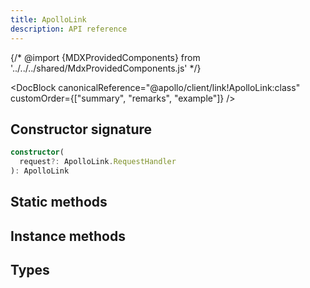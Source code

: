 ```yaml
---
title: ApolloLink
description: API reference
---
```


{/* @import {MDXProvidedComponents} from '../../../shared/MdxProvidedComponents.js' */}

<DocBlock
  canonicalReference="@apollo/client/link!ApolloLink:class"
  customOrder={["summary", "remarks", "example"]}
/>

## Constructor signature

```ts
constructor(
  request?: ApolloLink.RequestHandler
): ApolloLink
```

## Static methods

<FunctionDetails
  canonicalReference="@apollo/client/link!ApolloLink.from:member(1)"
  headingLevel={3}
  displayName="ApolloLink.from"
  result={false}
/>

<FunctionDetails
  canonicalReference="@apollo/client/link!ApolloLink.split:member(1)"
  headingLevel={3}
  displayName="ApolloLink.split"
  result={false}
/>

<FunctionDetails
  canonicalReference="@apollo/client/link!ApolloLink.execute:member(1)"
  headingLevel={3}
  displayName="ApolloLink.execute"
  result={false}
/>

<FunctionDetails
  canonicalReference="@apollo/client/link!ApolloLink.empty:member(1)"
  headingLevel={3}
  displayName="ApolloLink.empty"
  result={false}
/>

<FunctionDetails
  canonicalReference="@apollo/client/link!ApolloLink.concat:member(1)"
  headingLevel={3}
  displayName="ApolloLink.concat"
  result={false}
/>

## Instance methods

<FunctionDetails
  canonicalReference="@apollo/client/link!ApolloLink#concat:member(1)"
  headingLevel={3}
  result={false}
/>

<FunctionDetails
  canonicalReference="@apollo/client/link!ApolloLink#split:member(1)"
  headingLevel={3}
  result={false}
/>

## Types

<InterfaceDetails
  canonicalReference="@apollo/client/link!ApolloLink.ExecuteContext:interface"
  headingLevel={3}
  displayName="ApolloLink.ExecuteContext"
/>

<FunctionDetails
  canonicalReference="@apollo/client/link!ApolloLink.DocumentationTypes.ForwardFunction:function(1)"
  headingLevel={3}
  displayName="ApolloLink.ForwardFunction"
  result={false}
/>

<InterfaceDetails
  canonicalReference="@apollo/client/link!ApolloLink.Request:interface"
  headingLevel={3}
  displayName="ApolloLink.Request"
/>

<FunctionDetails
  canonicalReference="@apollo/client/link!ApolloLink.DocumentationTypes.RequestHandler:function(1)"
  headingLevel={3}
  result={false}
  displayName="ApolloLink.RequestHandler"
/>

<InterfaceDetails
  canonicalReference="@apollo/client/link!ApolloLink.Operation:interface"
  headingLevel={3}
  displayName="ApolloLink.Operation"
/>

<InterfaceDetails
  canonicalReference="@apollo/client/link!ApolloLink.OperationContext:interface"
  headingLevel={3}
  displayName="ApolloLink.OperationContext"
/>
